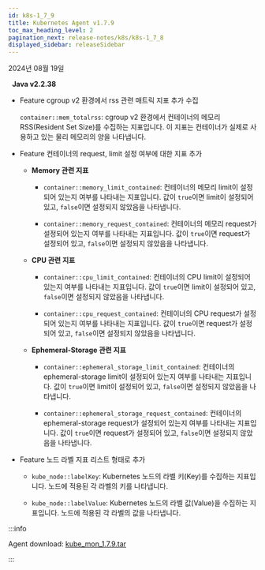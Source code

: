 ```yaml
---
id: k8s-1_7_9
title: Kubernetes Agent v1.7.9
toc_max_heading_level: 2
pagination_next: release-notes/k8s/k8s-1_7_8
displayed_sidebar: releaseSidebar
---
```


2024년 08월 19일

&nbsp; **Java v2.2.38**

- <Status priority='1'>Feature</Status> cgroup v2 환경에서 rss 관련 매트릭 지표 추가 수집

  `container::mem_totalrss`: cgroup v2 환경에서 컨테이너의 메모리 RSS(Resident Set Size)를 수집하는 지표입니다. 이 지표는 컨테이너가 실제로 사용하고 있는 물리 메모리의 양을 나타냅니다.

- <Status priority='1'>Feature</Status> 컨테이너의 request, limit 설정 여부에 대한 지표 추가

  - **Memory 관련 지표**

    - `container::memory_limit_contained`: 컨테이너의 메모리 limit이 설정되어 있는지 여부를 나타내는 지표입니다. 값이 `true`이면 limit이 설정되어 있고, `false`이면 설정되지 않았음을 나타냅니다.

    - `container::memory_request_contained`: 컨테이너의 메모리 request가 설정되어 있는지 여부를 나타내는 지표입니다. 값이 `true`이면 request가 설정되어 있고, `false`이면 설정되지 않았음을 나타냅니다.

  - **CPU 관련 지표**

    - `container::cpu_limit_contained`: 컨테이너의 CPU limit이 설정되어 있는지 여부를 나타내는 지표입니다. 값이 `true`이면 limit이 설정되어 있고, `false`이면 설정되지 않았음을 나타냅니다.

    - `container::cpu_request_contained`: 컨테이너의 CPU request가 설정되어 있는지 여부를 나타내는 지표입니다. 값이 `true`이면 request가 설정되어 있고, `false`이면 설정되지 않았음을 나타냅니다.

  - **Ephemeral-Storage 관련 지표**

    - `container::ephemeral_storage_limit_contained`: 컨테이너의 ephemeral-storage limit이 설정되어 있는지 여부를 나타내는 지표입니다. 값이 `true`이면 limit이 설정되어 있고, `false`이면 설정되지 않았음을 나타냅니다.

    - `container::ephemeral_storage_request_contained`: 컨테이너의 ephemeral-storage request가 설정되어 있는지 여부를 나타내는 지표입니다. 값이 `true`이면 request가 설정되어 있고, `false`이면 설정되지 않았음을 나타냅니다.

- <Status priority='1'>Feature</Status> 노드 라벨 지표 리스트 형태로 추가

  - `kube_node::labelKey`: Kubernetes 노드의 라벨 키(Key)를 수집하는 지표입니다. 노드에 적용된 각 라벨의 키를 나타냅니다.

  - `kube_node::labelValue`: Kubernetes 노드의 라벨 값(Value)을 수집하는 지표입니다. 노드에 적용된 각 라벨의 값을 나타냅니다.

:::info

Agent download: [kube_mon_1.7.9.tar](https://repo.whatap.io/docker/kube_mon_1.7.9.tar)

:::